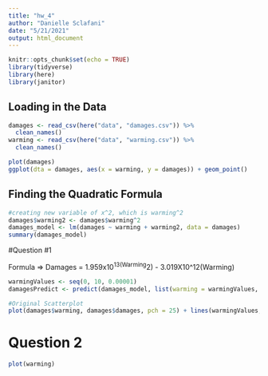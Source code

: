 ```yaml
---
title: "hw_4"
author: "Danielle Sclafani"
date: "5/21/2021"
output: html_document
---
```


```r
knitr::opts_chunk$set(echo = TRUE)
library(tidyverse)
library(here)
library(janitor)
```
## Loading in the Data
```r
damages <- read_csv(here("data", "damages.csv")) %>% 
  clean_names()
warming <- read_csv(here("data", "warming.csv")) %>% 
  clean_names()
```

```r
plot(damages)
ggplot(dta = damages, aes(x = warming, y = damages)) + geom_point()
```

## Finding the Quadratic Formula
```r
#creating new variable of x^2, which is warming^2
damages$warming2 <- damages$warming^2
damages_model <- lm(damages ~ warming + warming2, data = damages)
summary(damages_model)
```

#Question #1

Formula => Damages = 1.959x10^13(Warming^2) - 3.019X10^12(Warming)

```r

warmingValues <- seq(0, 10, 0.00001)
damagesPredict <- predict(damages_model, list(warming = warmingValues, warming2=warmingValues^2))

#Original Scatterplot
plot(damages$warming, damages$damages, pch = 25) + lines(warmingValues, damagesPredict, col = "blue")

```
# Question 2

```r
plot(warming)
```

